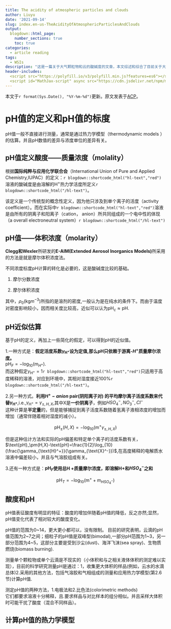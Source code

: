 ```yaml
---
title: The acidity of atmospheric particles and clouds
author: Liuyu
date: '2021-09-14'
slug: index.en-us-TheAcidityOfAtmosphericParticlesAndClouds
output:
  blogdown::html_page:
    number_sections: true
    toc: true
categories:
  - article reading
tags:
  - WSIs
description: "这是一篇关于大气颗粒物和云的酸碱度的文章，本文综述和综合了目前关于大气凝聚态，特别是颗粒物和云滴酸度的研究现状，还估计酸度和pH值的方法，标准命名法，基于观测的pH值估算，以及本地和全球规模pH的模型计算。"   
header-includes:
  <script src="https://polyfill.io/v3/polyfill.min.js?features=es6"></script>
  <script id="MathJax-script" async src="https://cdn.jsdelivr.net/npm/mathjax@3/es5/tex-mml-chtml.js"></script> 
---
```


本文于`r format(Sys.Date(), "%Y-%m-%d")`更新。原文发表于[ACP](https://doi.org/10.5194/acp-20-4809-2020)。

# pH值的定义和pH值的标度

pH值一般不直接进行测量，通常是通过热力学模型（thermodynamic models ）的估算。并且pH数值的差异与浓度单位的差异有关。

## pH值定义酸度——质量浓度（molality）

根据**国际纯粹与应用化学联合会**（International Union of Pure and Applied Chemistry,IUPAC）的定义：`r blogdown::shortcode_html("hl-text","red")`溶液的酸碱度是由溶解的H^+^热力学活度所定义`r blogdown::shortcode_html("/hl-text")`。


\begin{aligned}

\text{pH} =& -\log_{10}(a_{\text{H}^+}) \\
          =& -\log_{10}(\frac{m_{\text{H}^+}}{m^\theta}\gamma_{\text{H}^+})  
          
\end{aligned}


该定义是一个传统型的概念性定义，因为他只涉及到单个离子的活度（activity coefficient）。而在实际中`r blogdown::shortcode_html("hl-text","red")`溶液是由所有的阴离子和阳离子（cation， anion）所共同组成的一个电中性的体现（a overall electroneutral system）`r blogdown::shortcode_html("/hl-text")`

## pH值——体积浓度（molarity）


\begin{aligned}

\text{pH} =& -\log_{10}(a_{\text{H}^+}^{(c)}) \\
          =& -\log_{10}(\frac{m_{\text{H}^+}}{m^\theta}\gamma_{\text{H}^+}^{(c)})
          
\end{aligned}

**Clegg和Wexler**所研发的**E-AIM(Extended Aerosol Inorganics Models)**所采用的方法是就是摩尔体积浓度法。

\begin{aligned}

\text{pH}_x =& -\log_{10}(a_{\text{H}^+}^{(x)}) \\
          =& -\log_{10}(x_{\text{H}^+}f_{\text{H}^+}^{(*)})
          
\end{aligned}


不同浓度标度pH计算的转化是必要的，这是酸碱度比较的基础。

1. 摩尔分数浓度


\begin{aligned}
\text{pH} =& \text{pH}_x+\log_{10}(M_{w}\cdot 1\frac{\text{mol}}{\text{kg}})  \\
          \approx& \text{pH}_{x}-1.74436
          
\end{aligned}


2. 摩尔体积浓度



\begin{aligned}
\text{pH} =& \text{pH}_c-\log_{10}(\frac{1}{\rho_0}\times 10^{3}\frac{\text{kg}}{m^3})
\end{aligned}

其中，$\rho_0(\text{kg} m^{-3})$所指的是溶剂的密度,一般认为是在纯水的条件下。而由于温度对密度影响较小，因而相关度比较高，近似可以认为$\text{pH}_{c} \approx \text{pH}$.

## pH近似估算

基于pH的定义，再加上一些简化的假定，可以得到pH的近似值。

1.一种方式是：**假定活度系数$\gamma_{\text{H}^+}$设为定值,那么pH只依赖于游离-$H^+$质量摩尔浓度。**<br>
$\text{pH}_{F}=-\log_{10}(m_{H^+})$.<br>
而这种假定$\gamma_{\text{H}^+}=1$`r blogdown::shortcode_html("hl-text","red")`只适用于高度稀释的溶液，对应到环境中，其相对湿度接近100%`r blogdown::shortcode_html("/hl-text")`。


2.另一种方式。**利用$H^+-anion$ pair(阴阳离子对) 的平均摩尔离子活度系数来代替$\gamma_{\text{H}^+}$**,i.e.,$\gamma_{\text{H}^+}=\gamma_{\pm,H,X}$,其中X是**一价阴离子**，例如$HSO_4^-,NO_3^-,Cl^-$<br>
这种计算是**半定量**的，但是能够捕捉到离子活度系数随着氢离子液相浓度的增加而增加（通常伴随着相对湿度的减小）。<br>
<p style="text-align: center;">$\text{pH}_\pm(H,X)=-\log_{10}(\text{m}^+\gamma_{\pm,H,X})$</p>

但是这种估计方法和实际的pH偏差和特定单个离子的活度系数有关，$\text{pH}_\pm(H,X)-\text{pH}=\frac{1}{2}\log_{10}(\frac{\gamma_{\text{H}^+}}{\gamma_{\text{X}^-}})$,在高度稀释的电解质水溶液中偏差较小，并且与气溶胶组成有关。

3.还有一种方式是：**$\text{pH}_F$使用总H +质量摩尔浓度，即溶解H+和$HSO_4^-$之和**

<p style="text-align: center;">$\text{pH}_T=-\log_{10}(\text{m}^++\text{m}_{HSO_4^-})$</p>

## 酸度和pH

pH值表征酸度有明显的特征：酸度的增加伴随着pH值的降低，反之亦然;显然，pH值变化代表了相对较大的酸度变化。

pH值的范围为0~14，更大更小都可以，没有限制。
目前的研究表明，云滴的pH值范围为2\~7之间；细粒子的pH值是双峰型(bimodal),一部分pH范围为1\~3，另一部分范围为4\~5，这部分主要是受到沙尘(dust)、海洋飞沫(sea spray)、生物质燃烧(biomass burning).

测量单个颗粒物或单个云滴是不现实的（小体积和与之相关液体体积的测定难以实现），目前的科学研究测量pH是通过：1，收集更大体积的样品(例如，云水的水滴总体)2.采用的其他方法，包括气溶胶和气相组成的测量和应用热力学模型(第2.6节)计算pH值.

测定pH值的两种方法，1.电极法和2.比色法(colorimetric methods)<br>
它们都要求溶液十分稀释，且.要求样品与对比样本的组分相似。并且采样大体积时可能干扰了酸度（混合不同样品）。

## 计算pH值的热力学模型

